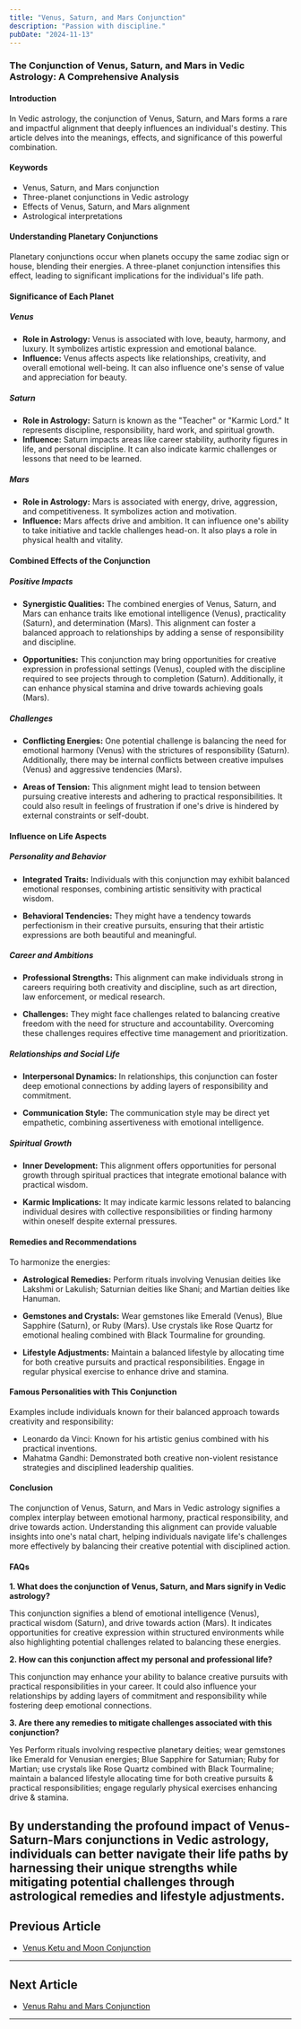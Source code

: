 ```yaml
---
title: "Venus, Saturn, and Mars Conjunction"
description: "Passion with discipline."
pubDate: "2024-11-13"
---
```


### The Conjunction of Venus, Saturn, and Mars in Vedic Astrology: A Comprehensive Analysis

#### Introduction

In Vedic astrology, the conjunction of Venus, Saturn, and Mars forms a rare and impactful alignment that deeply influences an individual's destiny. This article delves into the meanings, effects, and significance of this powerful combination.

#### Keywords

- Venus, Saturn, and Mars conjunction
- Three-planet conjunctions in Vedic astrology
- Effects of Venus, Saturn, and Mars alignment
- Astrological interpretations

#### Understanding Planetary Conjunctions

Planetary conjunctions occur when planets occupy the same zodiac sign or house, blending their energies. A three-planet conjunction intensifies this effect, leading to significant implications for the individual's life path.

#### Significance of Each Planet

##### Venus

- **Role in Astrology:** Venus is associated with love, beauty, harmony, and luxury. It symbolizes artistic expression and emotional balance.
- **Influence:** Venus affects aspects like relationships, creativity, and overall emotional well-being. It can also influence one's sense of value and appreciation for beauty.

##### Saturn

- **Role in Astrology:** Saturn is known as the "Teacher" or "Karmic Lord." It represents discipline, responsibility, hard work, and spiritual growth.
- **Influence:** Saturn impacts areas like career stability, authority figures in life, and personal discipline. It can also indicate karmic challenges or lessons that need to be learned.

##### Mars

- **Role in Astrology:** Mars is associated with energy, drive, aggression, and competitiveness. It symbolizes action and motivation.
- **Influence:** Mars affects drive and ambition. It can influence one's ability to take initiative and tackle challenges head-on. It also plays a role in physical health and vitality.

#### Combined Effects of the Conjunction

##### Positive Impacts

- **Synergistic Qualities:** The combined energies of Venus, Saturn, and Mars can enhance traits like emotional intelligence (Venus), practicality (Saturn), and determination (Mars). This alignment can foster a balanced approach to relationships by adding a sense of responsibility and discipline.
  
- **Opportunities:** This conjunction may bring opportunities for creative expression in professional settings (Venus), coupled with the discipline required to see projects through to completion (Saturn). Additionally, it can enhance physical stamina and drive towards achieving goals (Mars).

##### Challenges

- **Conflicting Energies:** One potential challenge is balancing the need for emotional harmony (Venus) with the strictures of responsibility (Saturn). Additionally, there may be internal conflicts between creative impulses (Venus) and aggressive tendencies (Mars).

- **Areas of Tension:** This alignment might lead to tension between pursuing creative interests and adhering to practical responsibilities. It could also result in feelings of frustration if one's drive is hindered by external constraints or self-doubt.

#### Influence on Life Aspects

##### Personality and Behavior

- **Integrated Traits:** Individuals with this conjunction may exhibit balanced emotional responses, combining artistic sensitivity with practical wisdom.
  
- **Behavioral Tendencies:** They might have a tendency towards perfectionism in their creative pursuits, ensuring that their artistic expressions are both beautiful and meaningful.

##### Career and Ambitions

- **Professional Strengths:** This alignment can make individuals strong in careers requiring both creativity and discipline, such as art direction, law enforcement, or medical research.
  
- **Challenges:** They might face challenges related to balancing creative freedom with the need for structure and accountability. Overcoming these challenges requires effective time management and prioritization.

##### Relationships and Social Life

- **Interpersonal Dynamics:** In relationships, this conjunction can foster deep emotional connections by adding layers of responsibility and commitment.
  
- **Communication Style:** The communication style may be direct yet empathetic, combining assertiveness with emotional intelligence.

##### Spiritual Growth

- **Inner Development:** This alignment offers opportunities for personal growth through spiritual practices that integrate emotional balance with practical wisdom.
  
- **Karmic Implications:** It may indicate karmic lessons related to balancing individual desires with collective responsibilities or finding harmony within oneself despite external pressures.

#### Remedies and Recommendations

To harmonize the energies:

- **Astrological Remedies:** Perform rituals involving Venusian deities like Lakshmi or Lakulish; Saturnian deities like Shani; and Martian deities like Hanuman.
  
- **Gemstones and Crystals:** Wear gemstones like Emerald (Venus), Blue Sapphire (Saturn), or Ruby (Mars). Use crystals like Rose Quartz for emotional healing combined with Black Tourmaline for grounding.
  
- **Lifestyle Adjustments:** Maintain a balanced lifestyle by allocating time for both creative pursuits and practical responsibilities. Engage in regular physical exercise to enhance drive and stamina.

#### Famous Personalities with This Conjunction

Examples include individuals known for their balanced approach towards creativity and responsibility:

* Leonardo da Vinci: Known for his artistic genius combined with his practical inventions.
* Mahatma Gandhi: Demonstrated both creative non-violent resistance strategies and disciplined leadership qualities.

#### Conclusion

The conjunction of Venus, Saturn, and Mars in Vedic astrology signifies a complex interplay between emotional harmony, practical responsibility, and drive towards action. Understanding this alignment can provide valuable insights into one's natal chart, helping individuals navigate life's challenges more effectively by balancing their creative potential with disciplined action.

#### FAQs

**1. What does the conjunction of Venus, Saturn, and Mars signify in Vedic astrology?**

This conjunction signifies a blend of emotional intelligence (Venus), practical wisdom (Saturn), and drive towards action (Mars). It indicates opportunities for creative expression within structured environments while also highlighting potential challenges related to balancing these energies.

**2. How can this conjunction affect my personal and professional life?**

This conjunction may enhance your ability to balance creative pursuits with practical responsibilities in your career. It could also influence your relationships by adding layers of commitment and responsibility while fostering deep emotional connections.

**3. Are there any remedies to mitigate challenges associated with this conjunction?**

Yes Perform rituals involving respective planetary deities; wear gemstones like Emerald for Venusian energies; Blue Sapphire for Saturnian; Ruby for Martian; use crystals like Rose Quartz combined with Black Tourmaline; maintain a balanced lifestyle allocating time for both creative pursuits & practical responsibilities; engage regularly physical exercises enhancing drive & stamina.

By understanding the profound impact of Venus-Saturn-Mars conjunctions in Vedic astrology, individuals can better navigate their life paths by harnessing their unique strengths while mitigating potential challenges through astrological remedies and lifestyle adjustments.
---

## Previous Article
- [Venus Ketu and Moon Conjunction](11060209_Venus_Ketu_and_Moon_Conjunction.mdx)

---

## Next Article
- [Venus Rahu and Mars Conjunction](11060308_Venus_Rahu_and_Mars_Conjunction.mdx)

---
